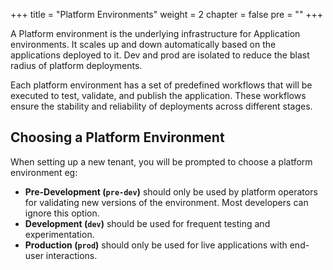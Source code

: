 +++
title = "Platform Environments"
weight = 2
chapter = false
pre = ""
+++

A Platform environment is the underlying infrastructure for Application environments. It scales up and down automatically based on the applications deployed to it. Dev and prod are isolated to reduce the blast radius of platform deployments.

Each  platform environment has a set of predefined workflows that will be executed to test, validate, and publish the application. These workflows ensure the stability and reliability of deployments across different stages.

## Choosing a Platform Environment

When setting up a new tenant, you will be prompted to choose a platform environment eg:

- **Pre-Development (`pre-dev`)** should only be used by platform operators for validating new versions of the environment. Most developers can ignore this option.
- **Development (`dev`)** should be used for frequent testing and experimentation.
- **Production (`prod`)** should only be used for live applications with end-user interactions.
